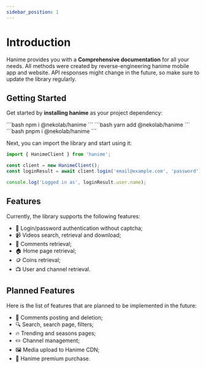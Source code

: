 ```yaml
---
sidebar_position: 1
---
```



# Introduction

Hanime provides you with a **Comprehensive documentation** for all your needs. All methods were created by reverse-engineering hanime mobile app and website. API responses might change in the future, so make sure to update the library regularly.

## Getting Started

Get started by **installing hanime** as your project dependency:

<Tabs>
    <TabItem value="npm" label="npm" default>
        ```bash
        npm i @nekolab/hanime
        ```
    </TabItem>
    <TabItem value="yarn" label="yarn" default>
        ```bash
        yarn add @nekolab/hanime
        ```
    </TabItem>
    <TabItem value="pnpm" label="pnpm" default>
        ```bash
        pnpm i @nekolab/hanime
        ```
    </TabItem>
</Tabs>

Next, you can import the library and start using it:

```ts
import { HanimeClient } from 'hanime';

const client = new HanimeClient();
const loginResult = await client.login('email@example.com', 'password');

console.log('Logged in as', loginResult.user.name);
```

## Features

Currently, the library supports the following features:

-   👤 Login/password authentication without captcha;
-   📹 Videos search, retrieval and download;
-   💬 Comments retrieval;
-   🏠 Home page retrieval;
-   🪙 Coins retrieval;
-   📺 User and channel retrieval.

## Planned Features

Here is the list of features that are planned to be implemented in the future:

-   💬 Comments posting and deletion;
-   🔍 Search, search page, filters;
-   🔥 Trending and seasons pages;
-   ✏️ Channel management;
-   🖼️ Media upload to Hanime CDN;
-   👑 Hanime premium purchase.
